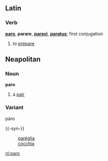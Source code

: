 ==Latin==
===Verb===
'''[[paro]]''', '''parare''', '''[[paravi]]''', '''[[paratus]]'''; first conjugation

# to [[prepare]]

==Neapolitan==
===Noun===
'''paro'''
#a [[pair]]

===Variant===
páro

{{-syn-}}
:[[paréglia]]
:[[cócchia]]

[[nl:paro]]